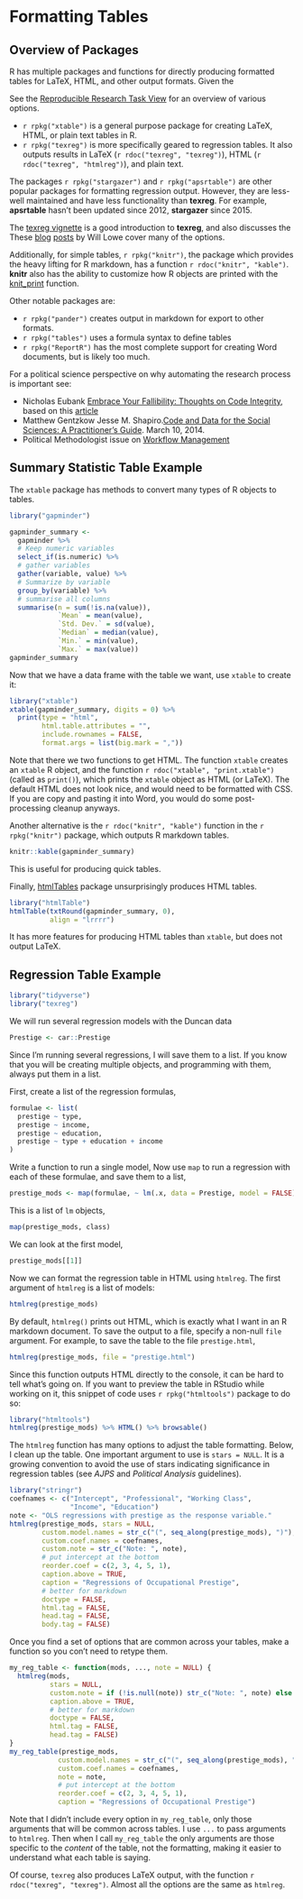 # Formatting Tables

## Overview of Packages

R has multiple packages and functions for directly producing formatted tables
for LaTeX, HTML, and other output formats.
Given the 

See the [Reproducible Research Task View](https://cran.r-project.org/web/views/ReproducibleResearch.html) for an overview of various options.

- `r rpkg("xtable")` is a general purpose package for creating LaTeX, HTML, or plain text tables in R.
- `r rpkg("texreg")` is more specifically geared to regression tables. It also outputs results in LaTeX (`r rdoc("texreg", "texreg")`),
HTML (`r rdoc("texreg", "htmlreg")`), and plain text.

The packages `r rpkg("stargazer")` and `r rpkg("apsrtable")` are other popular packages for formatting regression output.
However, they are less-well maintained and have less functionality than **texreg**. For example, **apsrtable** hasn't been updated since 2012, **stargazer** since 2015.

The [texreg vignette](https://cran.r-project.org/web/packages/texreg/vignettes/texreg.pdf) is a good introduction to **texreg**, and also discusses the 
These [blog](http://conjugateprior.org/2013/10/call-them-what-you-will/) [posts](http://conjugateprior.org/2013/03/r-to-latex-packages-coverage/) by Will Lowe cover many of the options.

Additionally, for simple tables, `r rpkg("knitr")`, the package which provides the heavy lifting for R markdown, has a function `r rdoc("knitr", "kable")`.
**knitr** also has the ability to customize how R objects are printed with the [knit_print](https://cran.rstudio.com/web/packages/knitr/vignettes/knit_print.html) function.

Other notable packages are:

- `r rpkg("pander")` creates output in markdown for export to other formats.
- `r rpkg("tables")` uses a formula syntax to define tables
- `r rpkg("ReportR")` has the most complete support for creating Word documents, but is likely too much.


For a political science perspective on why automating the research process is important see:

- Nicholas Eubank [Embrace Your Fallibility: Thoughts on Code Integrity](https://thepoliticalmethodologist.com/2016/06/06/embrace-your-fallibility-thoughts-on-code-integrity/), based on this [article](https://doi.org/10.1017/S1049096516000196)
- Matthew Gentzkow Jesse M. Shapiro.[Code and Data for the Social Sciences:
A Practitioner’s Guide](http://web.stanford.edu/~gentzkow/research/CodeAndData.pdf). March 10, 2014.
- Political Methodologist issue on [Workflow Management](http://www.jakebowers.org/PAPERS/tpm_v18_n2.pdf)

## Summary Statistic Table Example

The `xtable` package has methods to convert many types of R objects to tables.

```r
library("gapminder")

gapminder_summary <-
  gapminder %>%
  # Keep numeric variables
  select_if(is.numeric) %>%
  # gather variables
  gather(variable, value) %>%
  # Summarize by variable
  group_by(variable) %>%
  # summarise all columns
  summarise(n = sum(!is.na(value)),
            `Mean` = mean(value),
            `Std. Dev.` = sd(value),
            `Median` = median(value),
            `Min.` = min(value),
            `Max.` = max(value))
gapminder_summary
```

Now that we have a data frame with the table we want, use `xtable` to create
it:
```r
library("xtable")
xtable(gapminder_summary, digits = 0) %>%
  print(type = "html",
        html.table.attributes = "",
        include.rownames = FALSE,
        format.args = list(big.mark = ","))
```
Note that there we two functions to get HTML. The function `xtable` creates
an `xtable` R object, and the function `r rdoc("xtable", "print.xtable")` (called as `print()`), which prints the `xtable` object as HTML (or LaTeX).
The default HTML does not look nice, and would need to be formatted with CSS.
If you are copy and pasting it into Word, you would do some post-processing cleanup anyways.

Another alternative is the `r rdoc("knitr", "kable")` function in the `r rpkg("knitr")` package, which outputs R markdown tables.
```r
knitr::kable(gapminder_summary)
```
This is useful for producing quick tables.

Finally, [htmlTables](https://cran.r-project.org/web/packages/htmlTable/vignettes/tables.html) package unsurprisingly produces HTML tables.
```r
library("htmlTable")
htmlTable(txtRound(gapminder_summary, 0),
          align = "lrrrr")
```
It has more features for producing HTML tables than `xtable`, but does not output LaTeX.

## Regression Table Example

```r
library("tidyverse")
library("texreg")
```

We will run several regression models with the Duncan data

```r
Prestige <- car::Prestige
```

Since I'm running several regressions, I will save them to a list.
If you know that you will be creating multiple objects, and programming with them, always put them in a list.

First, create a list of the regression formulas,
```r
formulae <- list(
  prestige ~ type,
  prestige ~ income,
  prestige ~ education,
  prestige ~ type + education + income
)
```
Write a function to run a single model,
Now use `map` to run a regression with each of these formulae, 
and save them to a list,
```r
prestige_mods <- map(formulae, ~ lm(.x, data = Prestige, model = FALSE))
```
This is a list of `lm` objects,
```r
map(prestige_mods, class)
```
We can look at the first model,
```r
prestige_mods[[1]]
```

Now we can format the regression table in HTML using `htmlreg`.
The first argument of `htmlreg` is a list of models:
```r
htmlreg(prestige_mods)
```

By default, `htmlreg()` prints out HTML, which is exactly what I want in an R markdown document. 
To save the output to a file, specify a non-null `file` argument.
For example, to save the table to the file `prestige.html`,
```r
htmlreg(prestige_mods, file = "prestige.html")
```

Since this function outputs HTML directly to the console, it can be hard to tell what's going on.
If you want to preview the table in RStudio while working on it, this
snippet of code uses `r rpkg("htmltools")` package to do so:
```r
library("htmltools")
htmlreg(prestige_mods) %>% HTML() %>% browsable()
```

The `htmlreg` function has many options to adjust the table formatting.
Below, I clean up the table. One important argument to use is `stars = NULL`.
It is a growing convention to avoid the use of stars indicating significance in regression tables (see *AJPS* and *Political Analysis* guidelines).

```r
library("stringr")
coefnames <- c("Intercept", "Professional", "Working Class",
               "Income", "Education")
note <- "OLS regressions with prestige as the response variable."
htmlreg(prestige_mods, stars = NULL,
        custom.model.names = str_c("(", seq_along(prestige_mods), ")"),
        custom.coef.names = coefnames,
        custom.note = str_c("Note: ", note),
        # put intercept at the bottom
        reorder.coef = c(2, 3, 4, 5, 1),
        caption.above = TRUE,
        caption = "Regressions of Occupational Prestige",
        # better for markdown
        doctype = FALSE,
        html.tag = FALSE,
        head.tag = FALSE,
        body.tag = FALSE) 
```

Once you find a set of options that are common across your tables, make a function so you con't need to retype them.

```r
my_reg_table <- function(mods, ..., note = NULL) {
  htmlreg(mods,
          stars = NULL,
          custom.note = if (!is.null(note)) str_c("Note: ", note) else NULL,
          caption.above = TRUE,
          # better for markdown
          doctype = FALSE,
          html.tag = FALSE,
          head.tag = FALSE)       
}
my_reg_table(prestige_mods,
            custom.model.names = str_c("(", seq_along(prestige_mods), ")"),
            custom.coef.names = coefnames,
            note = note,
            # put intercept at the bottom
            reorder.coef = c(2, 3, 4, 5, 1),
            caption = "Regressions of Occupational Prestige")
```
Note that I didn't include every option in `my_reg_table`, only those arguments that will be common across tables.
I use `...` to pass arguments to `htmlreg`.
Then when I call `my_reg_table` the only arguments are those specific to the
*content* of the table, not the formatting, making it easier to understand what each table is saying.

Of course, `texreg` also produces LaTeX output, with the function `r rdoc("texreg", "texreg")`.
Almost all the options are the same as `htmlreg`.
```r

```


